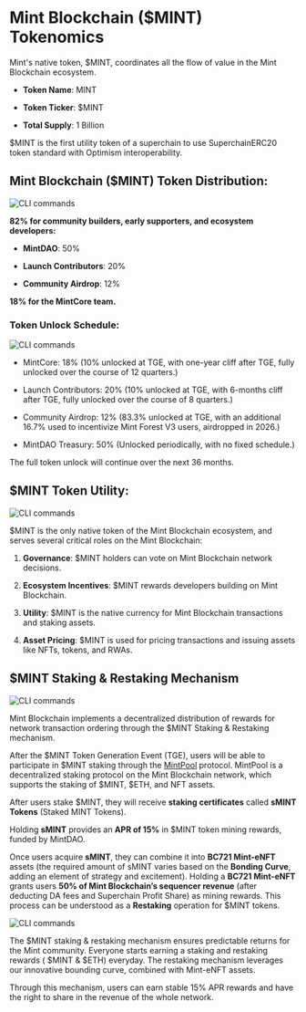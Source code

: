 # Mint Blockchain ($MINT) Tokenomics

Mint's native token, $MINT, coordinates all the flow of value in the Mint Blockchain ecosystem. 

- **Token Name**: MINT

- **Token Ticker**: $MINT

- **Total Supply**: 1 Billion

$MINT is the first utility token of a superchain to use SuperchainERC20 token standard with Optimism interoperability.

## Mint Blockchain ($MINT) Token Distribution:

![CLI commands](/assets/tokenomics-1.png)

**82% for community builders, early supporters, and ecosystem developers:**

- **MintDAO**: 50%

- **Launch Contributors**: 20%

- **Community Airdrop**: 12%

**18% for the MintCore team.**

### Token Unlock Schedule:

![CLI commands](/assets/tokenomics-2.png)

- MintCore: 18% (10% unlocked at TGE, with one-year cliff after TGE, fully unlocked over the course of 12 quarters.)

- Launch Contributors: 20% (10% unlocked at TGE, with 6-months cliff after TGE, fully unlocked over the course of 8 quarters.)

- Community Airdrop: 12% (83.3% unlocked at TGE, with an additional 16.7% used to incentivize Mint Forest V3 users, airdropped in 2026.)

- MintDAO Treasury: 50% (Unlocked periodically, with no fixed schedule.)

The full token unlock will continue over the next 36 months.


## $MINT Token Utility:

![CLI commands](/assets/tokenomics-3.png)

$MINT is the only native token of the Mint Blockchain ecosystem, and serves several critical roles on the Mint Blockchain: 

1. **Governance**: $MINT holders can vote on Mint Blockchain network decisions.

2. **Ecosystem Incentives**: $MINT rewards developers building on Mint Blockchain.

3. **Utility**: $MINT is the native currency for Mint Blockchain transactions and staking assets.

4. **Asset Pricing**: $MINT is used for pricing transactions and issuing assets like NFTs, tokens, and RWAs.


## $MINT Staking & Restaking Mechanism

![CLI commands](/assets/tokenomics-4.png)

Mint Blockchain implements a decentralized distribution of rewards for network transaction ordering through the $MINT Staking & Restaking mechanism.

After the $MINT Token Generation Event (TGE), users will be able to participate in $MINT staking through the [MintPool](https://mintpool.mintchain.io/) protocol. MintPool is a decentralized staking protocol on the Mint Blockchain network, which supports the staking of $MINT, $ETH, and NFT assets.

After users stake $MINT, they will receive **staking certificates** called **sMINT Tokens** (Staked MINT Tokens).

Holding **sMINT** provides an **APR of 15%** in $MINT token mining rewards, funded by MintDAO.

Once users acquire **sMINT**, they can combine it into **BC721 Mint-eNFT** assets (the required amount of sMINT varies based on the **Bonding Curve**, adding an element of strategy and excitement). Holding a **BC721 Mint-eNFT** grants users **50% of Mint Blockchain’s sequencer revenue** (after deducting DA fees and Superchain Profit Share) as mining rewards. This process can be understood as a **Restaking** operation for $MINT tokens.

![CLI commands](/assets/tokenomics-5.png)

The $MINT staking & restaking mechanism ensures predictable returns for the Mint community. Everyone starts earning a staking and restaking rewards ( $MINT & $ETH) everyday. The restaking mechanism leverages our innovative bounding curve, combined with Mint-eNFT assets. 

Through this mechanism, users can earn stable 15% APR rewards and have the right to share in the revenue of the whole network.
